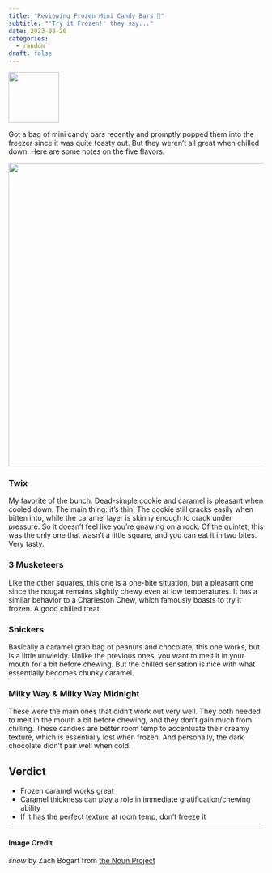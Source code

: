 ```yaml
---
title: "Reviewing Frozen Mini Candy Bars 🍫"
subtitle: "'Try it Frozen!' they say..."
date: 2023-08-20
categories:
  - random
draft: false
---
```


![](57 - snow.svg){fig-align="center" width="100"}

Got a bag of mini candy bars recently and promptly popped them into the freezer since it was quite toasty out. But they weren't all great when chilled down. Here are some notes on the five flavors.

![](candy.jpg){fig-align="center" width="600"}

### Twix
My favorite of the bunch. Dead-simple cookie and caramel is pleasant when cooled down. The main thing: it's thin. The cookie still cracks easily when bitten into, while the caramel layer is skinny enough to crack under pressure. So it doesn't feel like you're gnawing on a rock. Of the quintet, this was the only one that wasn't a little square, and you can eat it in two bites. Very tasty.

### 3 Musketeers
Like the other squares, this one is a one-bite situation, but a pleasant one since the nougat remains slightly chewy even at low temperatures. It has a similar behavior to a Charleston Chew, which famously boasts to try it frozen. A good chilled treat.

### Snickers
Basically a caramel grab bag of peanuts and chocolate, this one works, but is a little unwieldy. Unlike the previous ones, you want to melt it in your mouth for a bit before chewing. But the chilled sensation is nice with what essentially becomes chunky caramel.

### Milky Way & Milky Way Midnight
These were the main ones that didn't work out very well. They both needed to melt in the mouth a bit before chewing, and they don't gain much from chilling. These candies are better room temp to accentuate their creamy texture, which is essentially lost when frozen. And personally, the dark chocolate didn't pair well when cold. 

## Verdict
- Frozen caramel works great
- Caramel thickness can play a role in immediate gratification/chewing ability
- If it has the perfect texture at room temp, don't freeze it

---
#### Image Credit

*snow* by Zach Bogart from [the Noun Project](https://thenounproject.com/zachbogart)